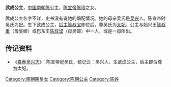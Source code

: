 {{東亞女性歷史人物
| 名稱=武成公主
| 身份=[[陈朝|陈朝]]公主
| 畫像=
| 說明=
| 姓=陈
| 名=
| 封爵=[[公主|公主]]
| 位號=
| 封號=武成公主
| 出生年=
| 逝世年=
| 諡號=
| 墳墓=
| 父親=[[陈宣帝|陈宣帝]][[陈顼|陈顼]]
| 母親=吴太妃
|}}
'''武成公主'''，[[中国|中国]][[南朝陈|南朝陈]]公主，[[陈宣帝|陈宣帝陈顼]]之女。

武成公主名字不详，史书没有说她的婚配情况。她的母亲吴氏是[[吴兴郡|吴兴]]人。陈宣帝时吴氏为[[妃|妃]]。生下武成公主，[[陈后主|后主陈叔宝]]即位后，尊吴氏为[[太妃|太妃]]。公主与始兴王[[陈叔重|陈叔重]]（母吴姬）或巴东王[[陈叔谟|陈叔谟]]（母吴姬）中一人，或是一母所出。

== 传记资料 ==
* 《[[嘉泰吴兴志|嘉泰吴兴志]]》：陈宣帝妃吴氏，统记云：吴兴人，生武成公主，后主即位尊为太妃。

[[Category:南朝陳皇女|Category:南朝陳皇女]]
[[Category:陈朝公主|Category:陈朝公主]]
[[Category:陈姓|Category:陈姓]]